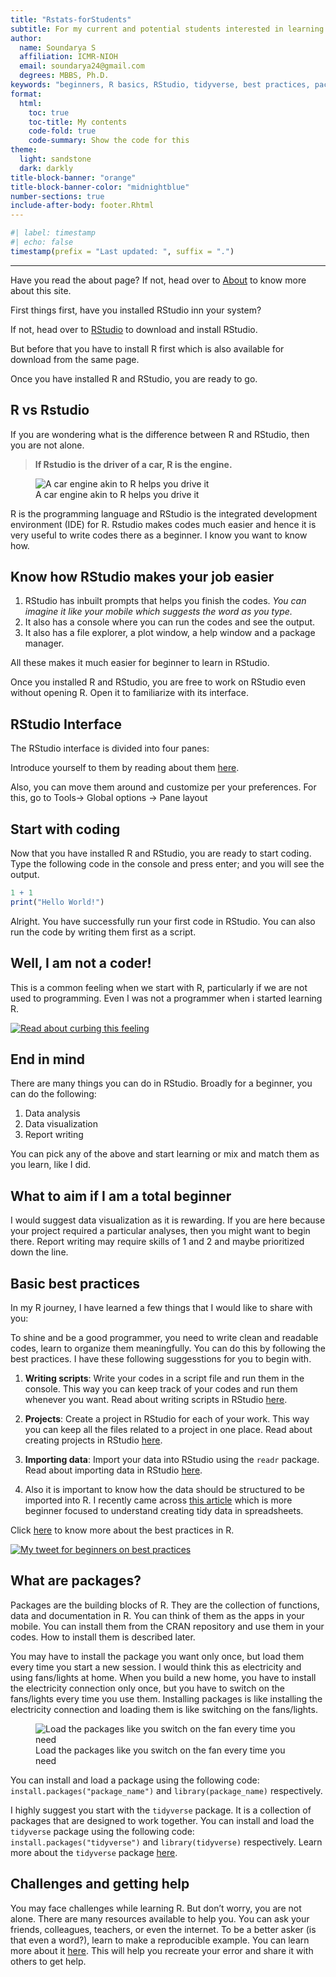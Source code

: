 ```yaml
---
title: "Rstats-forStudents"
subtitle: For my current and potential students interested in learning R
author: 
  name: Soundarya S
  affiliation: ICMR-NIOH
  email: soundarya24@gmail.com
  degrees: MBBS, Ph.D.
keywords: "beginners, R basics, RStudio, tidyverse, best practices, packages, challenges, getting help"
format: 
  html: 
    toc: true
    toc-title: My contents
    code-fold: true
    code-summary: Show the code for this
theme: 
  light: sandstone
  dark: darkly
title-block-banner: "orange"
title-block-banner-color: "midnightblue"
number-sections: true
include-after-body: footer.Rhtml
---
```


```r
#| label: timestamp
#| echo: false
timestamp(prefix = "Last updated: ", suffix = ".")
```

------------------------------------------------------------------------

Have you read the about page? If not, head over to [About](about.html) to know more about this site.

First things first, have you installed RStudio inn your system?

If not, head over to [RStudio](https://www.rstudio.com/products/rstudio/download/) to download and install RStudio.

But before that you have to install R first which is also available for download from the same page.

Once you have installed R and RStudio, you are ready to go.

## R vs Rstudio

If you are wondering what is the difference between R and RStudio, then you are not alone.

> **If Rstudio is the driver of a car, R is the engine.**

![A car engine akin to R helps you drive it](car.jpg)

R is the programming language and RStudio is the integrated development environment (IDE) for R. Rstudio makes codes much easier and hence it is very useful to write codes there as a beginner. I know you want to know how.

::: {.callout-note appearance="minimal"}
## Know how RStudio makes your job easier

1.  RStudio has inbuilt prompts that helps you finish the codes. *You can imagine it like your mobile which suggests the word as you type.*
2.  It also has a console where you can run the codes and see the output.
3.  It also has a file explorer, a plot window, a help window and a package manager.

All these makes it much easier for beginner to learn in RStudio.
:::

Once you installed R and RStudio, you are free to work on RStudio even without opening R. Open it to familiarize with its interface.

## RStudio Interface

The RStudio interface is divided into four panes:

Introduce yourself to them by reading about them [here](https://docs.posit.co/ide/user/ide/guide/ui/ui-panes.html).

Also, you can move them around and customize per your preferences. For this, go to Tools-\> Global options -\> Pane layout

## Start with coding

Now that you have installed R and RStudio, you are ready to start coding. Type the following code in the console and press enter; and you will see the output.

```r
1 + 1
print("Hello World!")
```

Alright. You have successfully run your first code in RStudio. You can also run the code by writing them first as a script.

::: callout-important
## Well, I am not a coder!

This is a common feeling when we start with R, particularly if we are not used to programming. Even I was not a programmer when i started learning R.

[![Read about curbing this feeling](rbeginner.jpeg){fig-align="center"}](https://x.com/SoundaryaRak/status/1656970220647620608?s=20)
:::

## End in mind

There are many things you can do in RStudio. Broadly for a beginner, you can do the following:

1.  Data analysis
2.  Data visualization
3.  Report writing

You can pick any of the above and start learning or mix and match them as you learn, like I did.

::: callout-tip
## What to aim if I am a total beginner

I would suggest data visualization as it is rewarding. If you are here because your project required a particular analyses, then you might want to begin there. Report writing may require skills of 1 and 2 and maybe prioritized down the line.
:::

## Basic best practices

In my R journey, I have learned a few things that I would like to share with you:

To shine and be a good programmer, you need to write clean and readable codes, learn to organize them meaningfully. You can do this by following the best practices. I have these following suggesstions for you to begin with.

1.  **Writing scripts**: Write your codes in a script file and run them in the console. This way you can keep track of your codes and run them whenever you want. Read about writing scripts in RStudio [here](https://ss-myrspace.netlify.app/posts/2021-08-03-using-r-scripts-effectively-even-as-a-beginner/).

2.  **Projects**: Create a project in RStudio for each of your work. This way you can keep all the files related to a project in one place. Read about creating projects in RStudio [here](https://ss-myrspace.netlify.app/posts/2021-08-03-starting-projects-in-rstudio/).

3.  **Importing data**: Import your data into RStudio using the `readr` package. Read about importing data in RStudio [here](https://ss-myrspace.netlify.app/posts/2021-05-13-how-to-import-your-data-into-r/).

4. Also it is important to know how the data should be structured to be imported into R. I recently came across [this article](https://www.tandfonline.com/doi/full/10.1080/00031305.2017.1375989) which is more beginner focused to understand creating tidy data in spreadsheets.


Click [here](https://style.tidyverse.org/) to know more about the best practices in R.

[![My tweet for beginners on best practices](tweet-bestpractices.png){fig-align="center"}](https://x.com/SoundaryaRak/status/1663780092722688001?s=20)

## What are packages?

Packages are the building blocks of R. They are the collection of functions, data and documentation in R. You can think of them as the apps in your mobile. You can install them from the CRAN repository and use them in your codes. How to install them is described later.

You may have to install the package you want only once, but load them every time you start a new session. I would think this as electricity and using fans/lights at home. When you build a new home, you have to install the electricity connection only once, but you have to switch on the fans/lights every time you use them. Installing packages is like installing the electricity connection and loading them is like switching on the fans/lights.

![Load the packages like you switch on the fan every time you need](switch.jpg){fig-align="center"}

You can install and load a package using the following code: `install.packages("package_name")` and `library(package_name)` respectively.

I highly suggest you start with the `tidyverse` package. It is a collection of packages that are designed to work together. You can install and load the `tidyverse` package using the following code: `install.packages("tidyverse")` and `library(tidyverse)` respectively. Learn more about the `tidyverse` package [here](https://www.tidyverse.org/).

## Challenges and getting help

You may face challenges while learning R. But don't worry, you are not alone. There are many resources available to help you. You can ask your friends, colleagues, teachers, or even the internet. To be a better asker (is that even a word?), learn to make a reproducible example. You can learn more about it [here](https://www.tidyverse.org/help/#reprex). This will help you recreate your error and share it with others to get help.
